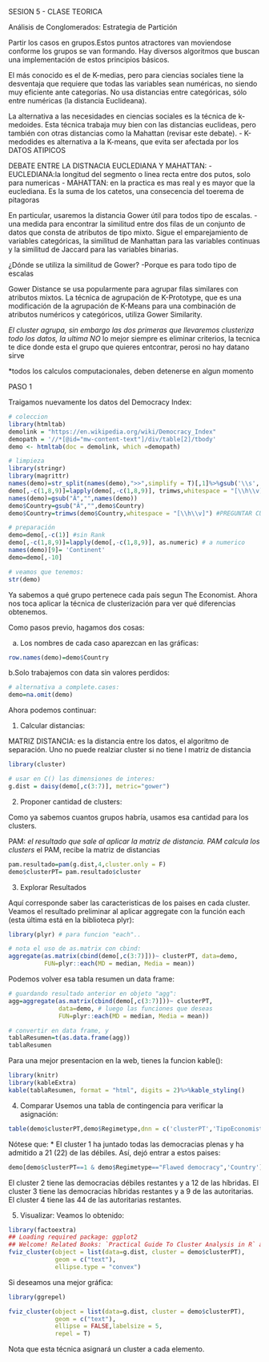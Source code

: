 
SESION 5 - CLASE TEORICA

Análisis de Conglomerados: Estrategia de Partición


Partir los casos en grupos.Estos puntos atractores van moviendose conforme los grupos se van formando. 
Hay diversos algoritmos que buscan una implementación de estos principios básicos. 


El más conocido es el de K-medias, pero para ciencias sociales tiene la desventaja que requiere que todas las variables sean numéricas, no siendo muy eficiente ante categorías. No usa distancias entre categóricas, sólo entre numéricas (la distancia Euclideana).


La alternativa a las necesidades en ciencias sociales es la técnica de k-medoides. Esta técnica trabaja muy bien con las distancias euclideas, pero también con otras distancias como la Mahattan (revisar este debate).
- K-medodides es alternativa a la K-means, que evita ser afectada por los DATOS ATIPICOS

DEBATE ENTRE LA DISTNACIA EUCLEDIANA Y MAHATTAN:
- EUCLEDIANA:la longitud del segmento o linea recta entre dos putos, solo para numericas
- MAHATTAN: en la practica es mas real y es mayor que la euclediana. Es la suma de los catetos, una consecencia del toerema de pitagoras

En particular, usaremos la distancia Gower útil para todos tipo de escalas.
-una medida para encontrar la similitud entre dos filas de un conjunto de datos que consta de atributos de tipo mixto. Sigue el emparejamiento de variables categóricas, la similitud de Manhattan para las variables continuas y la similitud de Jaccard para las variables binarias.


¿Dónde se utiliza la similitud de Gower?
-Porque es para todo tipo de escalas


Gower Distance se usa popularmente para agrupar filas similares con atributos mixtos. La técnica de agrupación de K-Prototype, que es una modificación de la agrupación de K-Means para una combinación de atributos numéricos y categóricos, utiliza Gower Similarity.

*El cluster agrupa, sin embargo las dos primeras que llevaremos clusteriza todo los datos, la ultima NO
*lo mejor siempre es eliminar criterios, la tecnica te dice donde esta el grupo que quieres entcontrar, perosi no hay datano sirve


*todos los calculos computacionales, deben detenerse en algun momento






PASO 1

Traigamos nuevamente los datos del Democracy Index:

```r
# coleccion
library(htmltab)
demolink = "https://en.wikipedia.org/wiki/Democracy_Index"
demopath = '//*[@id="mw-content-text"]/div/table[2]/tbody'
demo <- htmltab(doc = demolink, which =demopath)

# limpieza
library(stringr)
library(magrittr)
names(demo)=str_split(names(demo),">>",simplify = T)[,1]%>%gsub('\\s','',.)
demo[,-c(1,8,9)]=lapply(demo[,-c(1,8,9)], trimws,whitespace = "[\\h\\v]") # no blanks
names(demo)=gsub("Â","",names(demo))
demo$Country=gsub("Â","",demo$Country)
demo$Country=trimws(demo$Country,whitespace = "[\\h\\v]") #PREGUNTAR CUAL ES LA DIFERENCIA ENTRE ESTE Y GSUB

# preparación
demo=demo[,-c(1)] #sin Rank
demo[,-c(1,8,9)]=lapply(demo[,-c(1,8,9)], as.numeric) # a numerico
names(demo)[9]= 'Continent'
demo=demo[,-10]

# veamos que tenemos:
str(demo)
```


Ya sabemos a qué grupo pertenece cada país segun The Economist. Ahora nos toca aplicar la técnica de clusterización para ver qué diferencias obtenemos.

Como pasos previo, hagamos dos cosas:

a. Los nombres de cada caso aparezcan en las gráficas:
```r
row.names(demo)=demo$Country
```

b.Solo trabajemos con data sin valores perdidos:
```r
# alternativa a complete.cases:
demo=na.omit(demo)
```

Ahora podemos continuar:

1. Calcular distancias:

MATRIZ DISTANCIA: es la distancia entre los datos, el algoritmo de separación. Uno no puede realziar cluster si no tiene l matriz de distancia
```r
library(cluster)

# usar en C() las dimensiones de interes:
g.dist = daisy(demo[,c(3:7)], metric="gower")
```

2. Proponer cantidad de clusters:

Como ya sabemos cuantos grupos habría, usamos esa cantidad para los clusters.

PAM:
*el resultado que sale al aplicar la matriz de distancia. PAM calcula los clusters
*el PAM, recibe la matriz de distancias
```r
pam.resultado=pam(g.dist,4,cluster.only = F)
demo$clusterPT= pam.resultado$cluster
```

3. Explorar Resultados

Aquí corresponde saber las caracteristicas de los paises en cada cluster. Veamos el resultado preliminar al aplicar aggregate con la función each (esta última está en la biblioteca plyr):
```r
library(plyr) # para funcion "each"..

# nota el uso de as.matrix con cbind:
aggregate(as.matrix(cbind(demo[,c(3:7)]))~ clusterPT, data=demo,
          FUN=plyr::each(MD = median, Media = mean))
```
Podemos volver esa tabla resumen un data frame:
```r
# guardando resultado anterior en objeto "agg": 
agg=aggregate(as.matrix(cbind(demo[,c(3:7)]))~ clusterPT, 
              data=demo, # luego las funciones que deseas
              FUN=plyr::each(MD = median, Media = mean))

# convertir en data frame, y 
tablaResumen=t(as.data.frame(agg))
tablaResumen
```
Para una mejor presentacion en la web, tienes la funcion kable(): 
```r
library(knitr)
library(kableExtra)
kable(tablaResumen, format = "html", digits = 2)%>%kable_styling()
```
4. Comparar
Usemos una tabla de contingencia para verificar la asignación:
```r
table(demo$clusterPT,demo$Regimetype,dnn = c('clusterPT','TipoEconomist'))
```
Nótese que: * El cluster 1 ha juntado todas las democracias plenas y ha admitido a 21 (22) de las débiles. Así, dejó entrar a estos paises:

```r
demo[demo$clusterPT==1 & demo$Regimetype=="Flawed democracy",'Country']
```
El cluster 2 tiene las democracias débiles restantes y a 12 de las híbridas.
El cluster 3 tiene las democracias híbridas restantes y a 9 de las autoritarias.
El cluster 4 tiene las 44 de las autoritarias restantes.


5. Visualizar:
Veamos lo obtenido:

```r
library(factoextra)
## Loading required package: ggplot2
## Welcome! Related Books: `Practical Guide To Cluster Analysis in R` at https://goo.gl/13EFCZ
fviz_cluster(object = list(data=g.dist, cluster = demo$clusterPT),
             geom = c("text"), 
             ellipse.type = "convex")

```
Si deseamos una mejor gráfica:

```r
library(ggrepel)

fviz_cluster(object = list(data=g.dist, cluster = demo$clusterPT),
             geom = c("text"), 
             ellipse = FALSE,labelsize = 5,
             repel = T)
```
Nota que esta técnica asignará un cluster a cada elemento.
